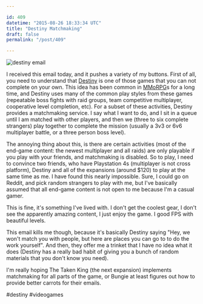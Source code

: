 ```yaml
---

id: 409
datetime: "2015-08-26 18:33:34 UTC"
title: "Destiny Matchmaking"
draft: false
permalink: "/post/409"

---
```


![destiny email](https://s3.amazonaws.com/f.cl.ly/items/213E1o1a3s3G0A0w2t1B/ScreenShot2015-08-26at11.02.38.png)

I received this email today, and it pushes a variety of my buttons. First of all, you need to understand that [Destiny](https://en.wikipedia.org/wiki/Destiny_%28video_game%29) is one of those games that you can not complete on your own. This idea has been common in [MMoRPG](https://en.wikipedia.org/wiki/Massively_multiplayer_online_role-playing_game)s for a long time, and Destiny uses many of the common play styles from these games \(repeatable boss fights with raid groups, team competitive multiplayer, cooperative level completion, etc\). For a subset of these activities, Destiny provides a matchmaking service. I say what I want to do, and I sit in a queue until I am matched with other players, and then we \(three to six complete strangers\) play together to complete the mission \(usually a 3v3 or 6v6 multiplayer battle, or a three person boss level\).

The annoying thing about this, is there are certain activities \(most of the end\-game content: the newest multiplayer and all raids\) are only playable if you play with your friends, and matchmaking is disabled. So to play, I need to convince two friends, who have Playstation 4s \(multiplayer is not cross platform\), Destiny and all of the expansions \(around $120\) to play at the same time as me. I have found this nearly impossible. Sure, I could go on Reddit, and pick random strangers to play with me, but I've basically assumed that all end\-game content is not open to me because I'm a casual gamer.

This is fine, it's something I've lived with. I don't get the coolest gear, I don't see the apparently amazing content, I just enjoy the game. I good FPS with beautiful levels.

This email kills me though, because it's basically Destiny saying "Hey, we won't match you with people, but here are places you can go to to do the work yourself". And then, they offer me a trinket that I have no idea what it does \(Destiny has a really bad habit of giving you a bunch of random materials that you don't know you need\). 

I'm really hoping The Taken King \(the next expansion\) implements matchmaking for all parts of the game, or Bungie at least figures out how to provide better carrots for their emails.

#destiny #videogames
